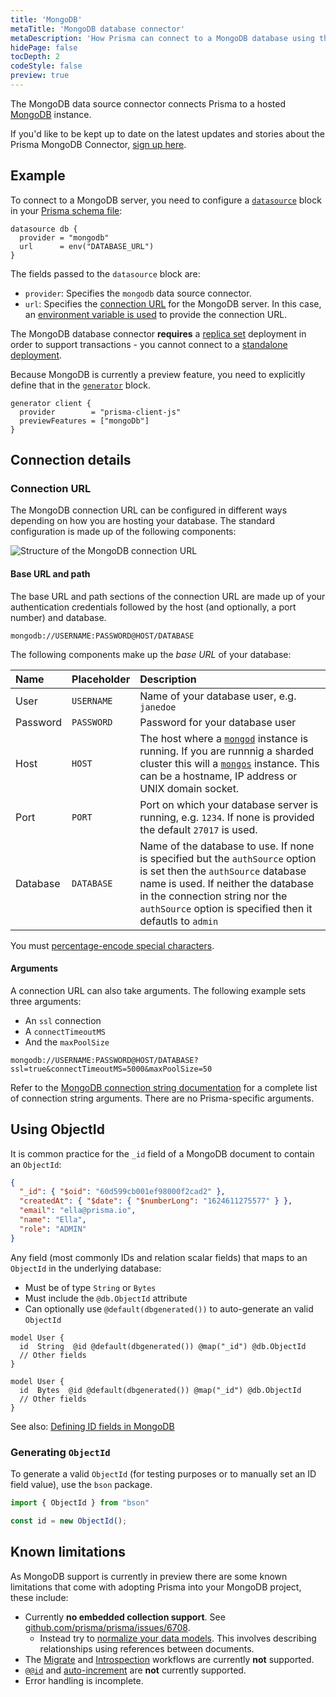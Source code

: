 ```yaml
---
title: 'MongoDB'
metaTitle: 'MongoDB database connector'
metaDescription: 'How Prisma can connect to a MongoDB database using the MongoDB database connector.'
hidePage: false
tocDepth: 2
codeStyle: false
preview: true
---
```


<TopBlock>

The MongoDB data source connector connects Prisma to a hosted [MongoDB](https://www.mongodb.com/) instance.

<Admonition type="info">

If you'd like to be kept up to date on the latest updates and stories about the Prisma MongoDB Connector, <a href="https://pris.ly/mongo">sign up here</a>.

</Admonition>

</TopBlock>

## Example

To connect to a MongoDB server, you need to configure a [`datasource`](../components/prisma-schema/data-sources) block in your [Prisma schema file](../components/prisma-schema):

```prisma file=schema.prisma
datasource db {
  provider = "mongodb"
  url      = env("DATABASE_URL")
}
```


The fields passed to the `datasource` block are:

- `provider`: Specifies the `mongodb` data source connector.
- `url`: Specifies the [connection URL](#connection-url) for the MongoDB server. In this case, an [environment variable is used](../more/environment-variables) to provide the connection URL.

<Admonition type="warning">

The MongoDB database connector **requires** a [replica set](https://docs.mongodb.com/manual/tutorial/deploy-replica-set/) deployment in order to support transactions - you cannot connect to a [standalone deployment](https://docs.mongodb.com/kubernetes-operator/master/tutorial/deploy-standalone/).

</Admonition>

Because MongoDB is currently a preview feature, you need to explicitly define that in the [`generator`]() block.

```prisma file=schema.prisma
generator client {
  provider        = "prisma-client-js"
  previewFeatures = ["mongoDb"]
}
```

## Connection details

### Connection URL

The MongoDB connection URL can be configured in different ways depending on how you are hosting your database. The standard configuration is made up of the following components:

![Structure of the MongoDB connection URL](./mongodb.png)

#### Base URL and path

The base URL and path sections of the connection URL are made up of your authentication credentials followed by the host (and optionally, a port number) and database.

```
mongodb://USERNAME:PASSWORD@HOST/DATABASE
```

The following components make up the _base URL_ of your database:

| Name     | Placeholder | Description                                                                                                                                                                                                                                                                                                                                                |
| :------- | :---------- | :--------------------------------------------------------------------------------------------------------------------------------------------------------------------------------------------------------------------------------------------------------------------------------------------------------------------------------------------------------- |
| User     | `USERNAME`  | Name of your database user, e.g. `janedoe`                                                                                                                                                                                                                                                                                                                 |
| Password | `PASSWORD`  | Password for your database user                                                                                                                                                                                                                                                                                                                            |
| Host     | `HOST`      | The host where a [`mongod`](https://docs.mongodb.com/manual/reference/program/mongod/#mongodb-binary-bin.mongod) instance is running. If you are runnnig a sharded cluster this will a [`mongos`](https://docs.mongodb.com/manual/reference/program/mongos/#mongodb-binary-bin.mongos) instance. This can be a hostname, IP address or UNIX domain socket. |
| Port     | `PORT`      | Port on which your database server is running, e.g. `1234`. If none is provided the default `27017` is used.                                                                                                                                                                                                                                               |
| Database | `DATABASE`  | Name of the database to use. If none is specified but the `authSource` option is set then the `authSource` database name is used. If neither the database in the connection string nor the `authSource` option is specified then it defautls to `admin`                                                                                                    |

<Admonition type="info">

You must [percentage-encode special characters](../../../reference/database-reference/connection-urls#special-characters).

</Admonition>

#### Arguments

A connection URL can also take arguments. The following example sets three arguments:

- An `ssl` connection
- A `connectTimeoutMS`
- And the `maxPoolSize`

```
mongodb://USERNAME:PASSWORD@HOST/DATABASE?ssl=true&connectTimeoutMS=5000&maxPoolSize=50
```

Refer to the [MongoDB connection string documentation](https://docs.mongodb.com/manual/reference/connection-string/#connection-string-options) for a complete list of connection string arguments. There are no Prisma-specific arguments.

## Using <inlinecode>ObjectId</inlinecode>

It is common practice for the `_id` field of a MongoDB document to contain an `ObjectId`:

```json
{
  "_id": { "$oid": "60d599cb001ef98000f2cad2" },
  "createdAt": { "$date": { "$numberLong": "1624611275577" } },
  "email": "ella@prisma.io",
  "name": "Ella",
  "role": "ADMIN"
}
```

Any field (most commonly IDs and relation scalar fields) that maps to an `ObjectId` in the underlying database:

* Must be of type `String` or `Bytes`
* Must include the `@db.ObjectId` attribute
* Can optionally use `@default(dbgenerated())` to auto-generate an valid `ObjectId`

```prisma
model User {
  id  String  @id @default(dbgenerated()) @map("_id") @db.ObjectId
  // Other fields
}
```

```prisma
model User {
  id  Bytes  @id @default(dbgenerated()) @map("_id") @db.ObjectId
  // Other fields
}
```

See also: [Defining ID fields in MongoDB](../components/prisma-schema/data-model#defining-ids-in-mongodb)

### Generating `ObjectId`

To generate a valid `ObjectId` (for testing purposes or to manually set an ID field value), use the `bson` package.

```ts
import { ObjectId } from "bson"

const id = new ObjectId();
```

## Known limitations

As MongoDB support is currently in preview there are some known limitations that come with adopting Prisma into your MongoDB project, these include:

- Currently **no embedded collection support**. See [github.com/prisma/prisma/issues/6708](https://github.com/prisma/prisma/issues/6708).
  - Instead try to [normalize your data models](https://docs.mongodb.com/manual/core/data-model-design/#normalized-data-models). This involves
    describing relationships using references between documents.
- The [Migrate](../components/prisma-migrate) and [Introspection](../components/introspection) workflows are currently **not** supported.
- [`@@id`](../../reference/api-reference/prisma-schema-reference#id-1) and [auto-increment](../../reference/api-reference/prisma-schema-reference#generate-auto-incrementing-integers-as-ids) are **not** currently supported.
- Error handling is incomplete.
